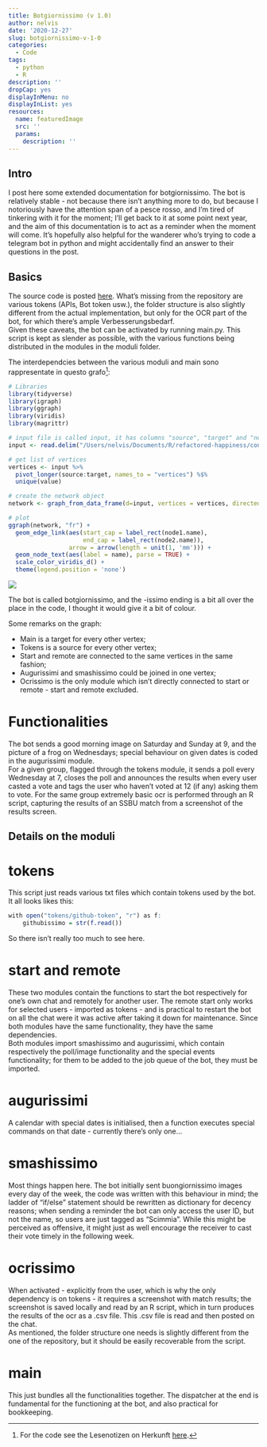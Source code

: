 ```yaml
---
title: Botgiornissimo (v 1.0)
author: nelvis
date: '2020-12-27'
slug: botgiornissimo-v-1-0
categories:
  - Code
tags:
  - python
  - R
description: ''
dropCap: yes
displayInMenu: no
displayInList: yes
resources:
  name: featuredImage
  src: ''
  params:
    description: ''
---
```


## Intro

I post here some extended documentation for botgiornissimo. The bot is relatively stable - not because there isn't anything more to do, but because I notoriously have the attention span of a pesce rosso, and I'm tired of tinkering with it for the moment; I'll get back to it at some point next year, and the aim of this documentation is to act as a reminder when the moment will come. It's hopefully also helpful for the wanderer who's trying to code a telegram bot in python and might accidentally find an answer to their questions in the post.

## Basics

The source code is posted [here](https://github.com/naelvis/botgiornissimo). What's missing from the repository are various tokens (APIs, Bot token usw.), the folder structure is also slightly different from the actual implementation, but only for the OCR part of the bot, for which there's ample Verbesserungsbedarf.\
Given these caveats, the bot can be activated by running main.py. This script is kept as slender as possible, with the various functions being distributed in the modules in the moduli folder.

The interdependcies between the various moduli and main sono rappresentate in questo grafo[^1]:

```r
# Libraries
library(tidyverse)
library(igraph)
library(ggraph)
library(viridis)
library(magrittr)

# input file is called input, it has columns "source", "target" and "nelvis". "nelvis" is filled with 0 or 1 depending on whether I walked the corresponding edge.
input <- read.delim("/Users/nelvis/Documents/R/refactored-happiness/content/posts/data/moduli.csv", sep = ";")

# get list of vertices
vertices <- input %>% 
  pivot_longer(source:target, names_to = "vertices") %$% 
  unique(value)

# create the network object
network <- graph_from_data_frame(d=input, vertices = vertices, directed=TRUE) 

# plot
ggraph(network, "fr") + 
  geom_edge_link(aes(start_cap = label_rect(node1.name),
                     end_cap = label_rect(node2.name)), 
                 arrow = arrow(length = unit(1, 'mm'))) + 
  geom_node_text(aes(label = name), parse = TRUE) +
  scale_color_viridis_d() +
  theme(legend.position = 'none')
```

![ ](/posts/data/moduli.png)

The bot is called botgiornissimo, and the -issimo ending is a bit all over the place in the code, I thought it would give it a bit of colour.

Some remarks on the graph:

* Main is a target for every other vertex;
* Tokens is a source for every other vertex;
* Start and remote are connected to the same vertices in the same fashion;
* Augurissimi and smashissimo could be joined in one vertex;
* Ocrissimo is the only module which isn't directly connected to start or remote - start and remote excluded.

# Functionalities

The bot sends a good morning image on Saturday and Sunday at 9, and the picture of a frog on Wednesdays; special behaviour on given dates is coded in the augurissimi module.\
For a given group, flagged through the tokens module, it sends a poll every Wednesday at 7, closes the poll and announces the results when every user casted a vote and tags the user who haven't voted at 12 (if any) asking them to vote. For the same group extremely basic ocr is performed through an R script, capturing the results of an SSBU match from a screenshot of the results screen.

## Details on the moduli

# tokens

This script just reads various txt files which contain tokens used by the bot. It all looks likes this:

```r
with open("tokens/github-token", "r") as f:
    githubissimo = str(f.read())
```

So there isn't really too much to see here.

# start and remote

These two modules contain the functions to start the bot respectively for one's own chat and remotely for another user. The remote start only works for selected users - imported as tokens - and is practical to restart the bot on all the chat were it was active after taking it down for maintenance. Since both modules have the same functionality, they have the same dependencies.\
Both modules import smashissimo and augurissimi, which contain respectively the poll/image functionality and the special events functionality; for them to be added to the job queue of the bot, they must be imported.

# augurissimi

A calendar with special dates is initialised, then a function executes special commands on that date - currently there's only one...

# smashissimo

Most things happen here. The bot initially sent buongiornissimo images every day of the week, the code was written with this behaviour in mind; the ladder of "if/else" statement should be rewritten as dictionary for decency reasons; when sending a reminder the bot can only access the user ID, but not the name, so users are just tagged as "Scimmia". While this might be perceived as offensive, it might just as well encourage the receiver to cast their vote timely in the following week.

# ocrissimo

When activated - explicitly from the user, which is why the only dependency is on tokens - it requires a screenshot with match results; the screenshot is saved locally and read by an R script, which in turn produces the results of the ocr as a .csv file. This .csv file is read and then posted on the chat.\
As mentioned, the folder structure one needs is slightly different from the one of the repository, but it should be easily recoverable from the script.

# main

This just bundles all the functionalities together. The dispatcher at the end is fundamental for the functioning at the bot, and also practical for bookkeeping.

[^1]: For the code see the Lesenotizen on Herkunft [here](https://naelvis.github.io/refactored-happiness/posts/herkunft-s-stanišić/).
